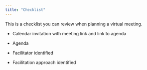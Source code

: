 ```yaml
---
title: "Checklist"
---
```


This is a checklist you can review when planning a virtual meeting.

-   Calendar invitation with meeting link and link to agenda

-   Agenda

-   Facilitator identified

-   Facilitation approach identified
